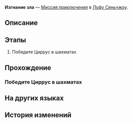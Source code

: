 {{Дополнить|Диалоги.}}
{{Миссия Инфобокс
|id              = 4072022
|Название        = 
|Изображение     = Миссия Освоения Изгнание зла.png
|Тип             = Миссия приключения
|События         = 
|Глава           = 
|Условия         = 
|Персонажи       = Первопроходец
|СтартЛокация    = Иллюзорный лабиринт: Циррус
|Мир             = Лофу Сяньчжоу
|Локации         = Иллюзорный лабиринт: Циррус
|Предыдущая      = 
|Следующая       = 
|Награды         = 
}}
'''Изгнание зла''' — [[Миссия приключения]] в [[Лофу Сяньчжоу]].

==Описание==
{{Описание|<!--официальное описание из Перекрёстка судеб-->}}

==Этапы==
# Победите Циррус в шахматах

==Прохождение==
{{Дополнить}}

===Победите Циррус в шахматах===
{{Описание миссии|локация=Иллюзорный лабиринт: Циррус|Циррус частенько использует аналогии типа «пешки» и «шахматы», описывая людей и ситуации... А вам же нужно победить её на шахматной доске.}}
{{Диалог Начало}}
{{Диалог Конец}}

==На других языках==
{{На других языках
|en   = Begone, Evil
|zhs  = 斩邪除恶
|zht  = 斬邪除惡
|ja   = 害悪駆除
|ko   = 악의 정화
|es   = Expulsión del mal
|fr   = Vade retro
|ru   = Изгнание зла
|th   = ปราบวิญญาณสุดเฮี้ยน
|vi   = Trảm Tà Trừ Yêu
|de   = Austreibung des Bösen
|id   = Membasmi Kejahatan
|pt   = Mal, Desapareça
}}

==История изменений==
{{История изменений|2.7}}
